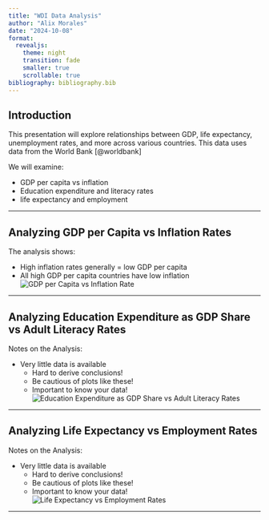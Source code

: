 ```yaml
---
title: "WDI Data Analysis"
author: "Alix Morales"
date: "2024-10-08"
format: 
  revealjs:
    theme: night
    transition: fade
    smaller: true
    scrollable: true
bibliography: bibliography.bib 
---
```



## Introduction

This presentation will explore relationships between GDP, life expectancy, unemployment rates, and more across various countries. This data uses data from the World Bank [@worldbank]

We will examine:

- GDP per capita vs inflation
- Education expenditure and literacy rates
- life expectancy and employment

---

## Analyzing GDP per Capita vs Inflation Rates

The analysis shows:

- High inflation rates generally = low GDP per capita
- All high GDP per capita countries have low inflation
![GDP per Capita vs Inflation Rate](WdiAnalysis_files/figure-html/fig-gdp-vs-infl-output-1.png)

---

## Analyzing Education Expenditure as GDP Share vs Adult Literacy Rates

Notes on the Analysis:

- Very little data is available
    - Hard to derive conclusions!
    - Be cautious of plots like these!
    - Important to know your data!
![Education Expenditure as GDP Share vs Adult Literacy Rates](WdiAnalysis_files/figure-html/fig-edu-vs-lit-output-1.png)

---

## Analyzing Life Expectancy vs Employment Rates

Notes on the Analysis:

- Very little data is available
    - Hard to derive conclusions!
    - Be cautious of plots like these!
    - Important to know your data!
![Life Expectancy vs Employment Rates](WdiAnalysis_files/figure-html/fig-life-vs-unemp-output-1.png)

---